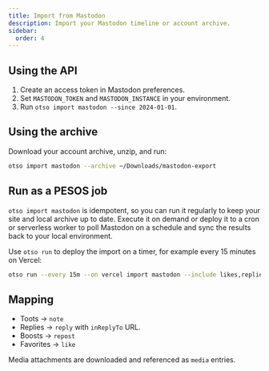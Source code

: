 ```yaml
---
title: Import from Mastodon
description: Import your Mastodon timeline or account archive.
sidebar:
  order: 4
---
```


## Using the API

1. Create an access token in Mastodon preferences.
2. Set `MASTODON_TOKEN` and `MASTODON_INSTANCE` in your environment.
3. Run `otso import mastodon --since 2024-01-01`.

## Using the archive

Download your account archive, unzip, and run:

```bash
otso import mastodon --archive ~/Downloads/mastodon-export
```

## Run as a PESOS job

`otso import mastodon` is idempotent, so you can run it regularly to keep
your site and local archive up to date. Execute it on demand or deploy it
to a cron or serverless worker to poll Mastodon on a schedule and sync the
results back to your local environment.

Use `otso run` to deploy the import on a timer, for example every 15 minutes
on Vercel:

```bash
otso run --every 15m --on vercel import mastodon --include likes,replies
```

## Mapping

- Toots → `note`
- Replies → `reply` with `inReplyTo` URL.
- Boosts → `repost`
- Favorites → `like`

Media attachments are downloaded and referenced as `media` entries.
